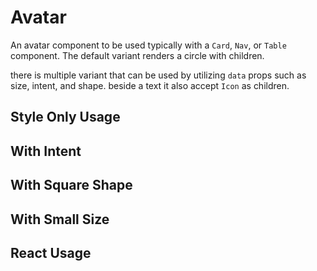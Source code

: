 
<Meta of={AvatarStories} />

# Avatar

An avatar component to be used typically with a `Card`, `Nav`, or `Table` component. The default variant renders a circle with children.

there is multiple variant that can be used by utilizing `data` props such as size, intent, and shape. beside a text it also accept `Icon` as children.

## Style Only Usage

<Canvas of={AvatarStories.StyleOnlyUsage} />

<RenderHtmlMarkup of={AvatarStories.StyleOnlyUsage} />

<Canvas of={AvatarStories.WithIconUsage} />

<RenderHtmlMarkup of={AvatarStories.WithIconUsage} />

## With Intent

<Canvas of={AvatarStories.WithIntent} />

<RenderHtmlMarkup of={AvatarStories.WithIntent} />

## With Square Shape

<Canvas of={AvatarStories.WithSquareShape} />

<RenderHtmlMarkup of={AvatarStories.WithSquareShape} />

## With Small Size

<Canvas of={AvatarStories.WithSmallSize} />

<RenderHtmlMarkup of={AvatarStories.WithSmallSize} />

## React Usage

<Controls />

<Canvas of={AvatarStories.ReactUsage} />

<RenderHtmlMarkup of={AvatarStories.ReactUsage} />
